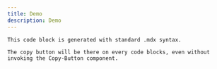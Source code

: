 ```yaml
---
title: Demo
description: Demo
---
```


```
This code block is generated with standard .mdx syntax.

The copy button will be there on every code blocks, even without invoking the Copy-Button component.
```

<CodeSnippet name="Counter" />
